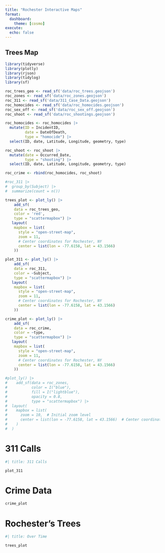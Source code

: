 ```yaml
---
title: "Rochester Interactive Maps"
format: 
  dashboard:
    theme: [cosmo]
execute:
  echo: false
---
```


## Trees Map

```r
library(tidyverse)
library(plotly)
library(rjson)
library(tidylog)
library(sf)

roc_trees_geo <- read_sf('data/roc_trees.geojson')
roc_zones <- read_sf('data/roc_zones.geojson')
roc_311 <- read_sf('data/311_Case_Data.geojson')
roc_homocides <- read_sf('data/roc_homocides.geojson')
roc_sex_off <- read_sf('data/roc_sex_off.geojson')
roc_shoot <- read_sf('data/roc_shootings.geojson')

roc_homocides <- roc_homocides |>
  mutate(ID = IncidentID,
         date = DateOfDeath,
         type = "homocide") |>
  select(ID, date, Latitude, Longitude, geometry, type)

roc_shoot <- roc_shoot |>
  mutate(date = Occurred_Date,
         type = "shooting") |>
  select(ID, date, Latitude, Longitude, geometry, type)

roc_crime <- rbind(roc_homocides, roc_shoot)

#roc_311 |>
#  group_by(Subject) |>
#  summarize(count = n())
```

```r


trees_plot <- plot_ly() |>
    add_sf(
    data = roc_trees_geo,
    color = 'red',
    type = "scattermapbox") |>
   layout(
    mapbox = list(
      style = "open-street-map",
      zoom = 11,
      # Center coordinates for Rochester, NY
      center = list(lon = -77.6158, lat = 43.1566)  
    ))

plot_311 <- plot_ly() |>
    add_sf(
    data = roc_311,
    color = ~Subject,
    type = "scattermapbox") |>
   layout(
    mapbox = list(
      style = "open-street-map",
      zoom = 11,
      # Center coordinates for Rochester, NY
      center = list(lon = -77.6158, lat = 43.1566)  
    ))

crime_plot <- plot_ly() |>
    add_sf(
    data = roc_crime,
    color = ~type,
    type = "scattermapbox") |>
   layout(
    mapbox = list(
      style = "open-street-map",
      zoom = 11,
      # Center coordinates for Rochester, NY
      center = list(lon = -77.6158, lat = 43.1566)  
    ))

```

```r


#plot_ly() |>
#    add_sf(data = roc_zones,
#           color = I("blue"),
#           fill = I("lightblue"), 
#           opacity = 0.8,
#           type = "scattermapbox") |>
#  layout(
#    mapbox = list(
#      zoom = 10,  # Initial zoom level
#      center = list(lon = -77.6158, lat = 43.1566)  # Center coordinates for Rochester, NY
#    )
#  )
```


# 311 Calls

```r
#| title: 311 Calls

plot_311

```

# Crime Data

```r

crime_plot

```


# Rochester's Trees
```r
#| title: Over Time

trees_plot

```
